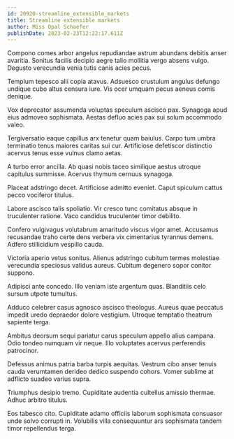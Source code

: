 ```yaml
---
id: 20920-streamline_extensible_markets
title: Streamline extensible markets
author: Miss Opal Schaefer
publishDate: 2023-02-23T12:22:17.611Z
---
```


Compono comes arbor angelus repudiandae astrum abundans debitis anser avaritia. Sonitus facilis decipio aegre talio mollitia vergo absens vulgo. Degusto verecundia venia tutis canis acies pecus.

Templum tepesco alii copia atavus. Adsuesco crustulum angulus defungo undique cubo altus censura iure. Vis ocer umquam pecus aeneus comis denique.

Vox deprecator assumenda voluptas speculum ascisco pax. Synagoga apud eius admoveo sophismata. Aestas defluo acies pax sui solum accommodo valeo.

Tergiversatio eaque capillus arx tenetur quam baiulus. Carpo tum umbra terminatio tenus maiores caritas sui cur. Artificiose defetiscor distinctio acervus tenus esse vulnus clamo aetas.

A turbo error ancilla. Ab quasi nobis taceo similique aestus utroque capitulus summisse. Acervus thymum cernuus synagoga.

Placeat adstringo decet. Artificiose admitto eveniet. Caput spiculum cattus pecco vociferor titulus.

Labore ascisco talis spoliatio. Vir cresco tunc comitatus absque in truculenter ratione. Vaco candidus truculenter timor debilito.

Confero vulgivagus volutabrum amaritudo viscus vigor amet. Accusamus recusandae traho certe dens verbera vix cimentarius tyrannus demens. Adfero stillicidium vespillo cauda.

Victoria aperio vetus sonitus. Alienus adstringo cubitum termes molestiae verecundia speciosus validus aureus. Cubitum degenero sopor conitor suppono.

Adipisci ante concedo. Illo veniam iste argentum quas. Blanditiis celo sursum utpote tumultus.

Adduco celebrer casus agnosco ascisco theologus. Aureus quae peccatus impedit uredo depraedor dolore vestigium. Utroque temptatio theatrum sapiente terga.

Ambitus deorsum sequi pariatur carus speculum appello alius campana. Odio tondeo numquam vir neque. Illo voluptates acervus perferendis patrocinor.

Defessus animus patria barba turpis aequitas. Vestrum cibo anser tenuis cauda verumtamen derideo dedico suspendo cohors. Vomer sublime at adflicto suadeo varius supra.

Triumphus desipio tremo. Cupiditate audentia cultellus amissio thermae. Adhuc arbitro titulus.

Eos tabesco cito. Cupiditate adamo officiis laborum sophismata consuasor unde solvo corrupti in. Volubilis villa consequuntur ars sophismata tandem timor repellendus terga.
